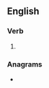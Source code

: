 ==English==

===Verb===
{{head|en|verb form}}

# {{en-past of|posture}}

===Anagrams===
* {{anagrams|en|pouredst|proudest|sprouted|stupored}}